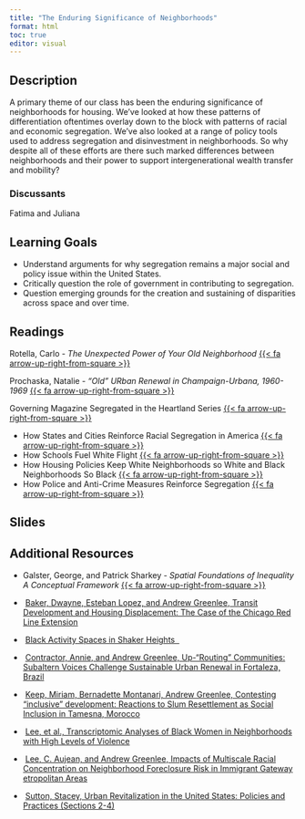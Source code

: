 ```yaml
---
title: "The Enduring Significance of Neighborhoods"
format: html
toc: true
editor: visual
---
```


## Description

A primary theme of our class has been the enduring significance of neighborhoods for housing. We've looked at how these patterns of differentiation oftentimes overlay down to the block with patterns of racial and economic segregation. We've also looked at a range of policy tools used to address segregation and disinvestment in neighborhoods. So why despite all of these efforts are there such marked differences between neighborhoods and their power to support intergenerational wealth transfer and mobility?

### Discussants

Fatima and Juliana

## Learning Goals

-   Understand arguments for why segregation remains a major social and policy issue within the United States.
-   Critically question the role of government in contributing to segregation.
-   Question emerging grounds for the creation and sustaining of disparities across space and over time.

## Readings

Rotella, Carlo - *The Unexpected Power of Your Old Neighborhood* [{{< fa arrow-up-right-from-square >}}](https://uofi.box.com/s/nbjpi9k1c592bg52o96s6fsl2er39vmw)

Prochaska, Natalie - *"Old" URban Renewal in Champaign-Urbana, 1960-1969* [{{< fa arrow-up-right-from-square >}}](https://uofi.box.com/s/0r8dngderxe99n4kya11h0r0q3pmavk4)

Governing Magazine Segregated in the Heartland Series [{{< fa arrow-up-right-from-square >}}](https://uofi.box.com/s/ab9t9nm0wkpk1w1durlctke3cqwwgxus)

-   How States and Cities Reinforce Racial Segregation in America [{{< fa arrow-up-right-from-square >}}](https://uofi.box.com/s/l1u9uvck6nuovybmncyx5e5zjqrz3fzp)
-   How Schools Fuel White Flight [{{< fa arrow-up-right-from-square >}}](https://uofi.box.com/s/wy8xt2y2gnpwrxkb2m916lamygt8qgef)
-   How Housing Policies Keep White Neighborhoods so White and Black Neighborhoods So Black [{{< fa arrow-up-right-from-square >}}](https://uofi.box.com/s/80opkndukixmoiev7ill1vzo1inu8p1f)
-   How Police and Anti-Crime Measures Reinforce Segregation [{{< fa arrow-up-right-from-square >}}](https://uofi.box.com/s/tj2hlkoxlj89avpou8icinwfxcmrnjmg)

## Slides

## Additional Resources

-   Galster, George, and Patrick Sharkey - *Spatial Foundations of Inequality A Conceptual Framework* [{{< fa arrow-up-right-from-square >}}](https://uofi.box.com/s/x6ujv7t7grpvz2czsj2n0hhe6fpzssnm)

-    [Baker, Dwayne, Esteban Lopez, and Andrew Greenlee, Transit Development and Housing Displacement: The Case of the Chicago Red Line Extension](https://www.tandfonline.com/doi/full/10.1080/14036096.2017.1284155)

-    [Black Activity Spaces in Shaker Heights  ](https://www.tandfonline.com/doi/full/10.1080/26884674.2021.1972774)

<!-- -->

-    [Contractor, Annie, and Andrew Greenlee, Up-"Routing" Communities: Subaltern Voices Challenge Sustainable Urban Renewal in Fortaleza, Brazil](https://www.tandfonline.com/doi/full/10.1080/14036096.2017.1284155)

-    [Keep, Miriam, Bernadette Montanari, Andrew Greenlee, Contesting "inclusive" development: Reactions to Slum Resettlement as Social Inclusion in Tamesna, Morocco](https://www.sciencedirect.com/science/article/pii/S0264275121002286)

-    [Lee, et al., Transcriptomic Analyses of Black Women in Neighborhoods with High Levels of Violence](https://www.sciencedirect.com/science/article/pii/S0306453021000482)

-    [Lee, C. Aujean, and Andrew Greenlee, Impacts of Multiscale Racial Concentration on Neighborhood Foreclosure Risk in Immigrant Gateway etropolitan Areas](https://journals.sagepub.com/doi/abs/10.1111/cico.12478)

-    [Sutton, Stacey, Urban Revitalization in the United States: Policies and Practices (Sections 2-4)](https://uofi.box.com/s/ea307xgwlws48lu97msi9cqbjo8yfjr9)
